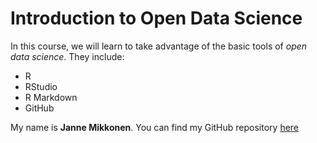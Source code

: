 
# Introduction to Open Data Science

In this course, we will learn to take advantage of the basic tools of *open data science*. They include:

* R
* RStudio
* R Markdown
* GitHub

My name is **Janne Mikkonen**. You can find my GitHub repository [here](https://github.com/jannemik/IODS-project)